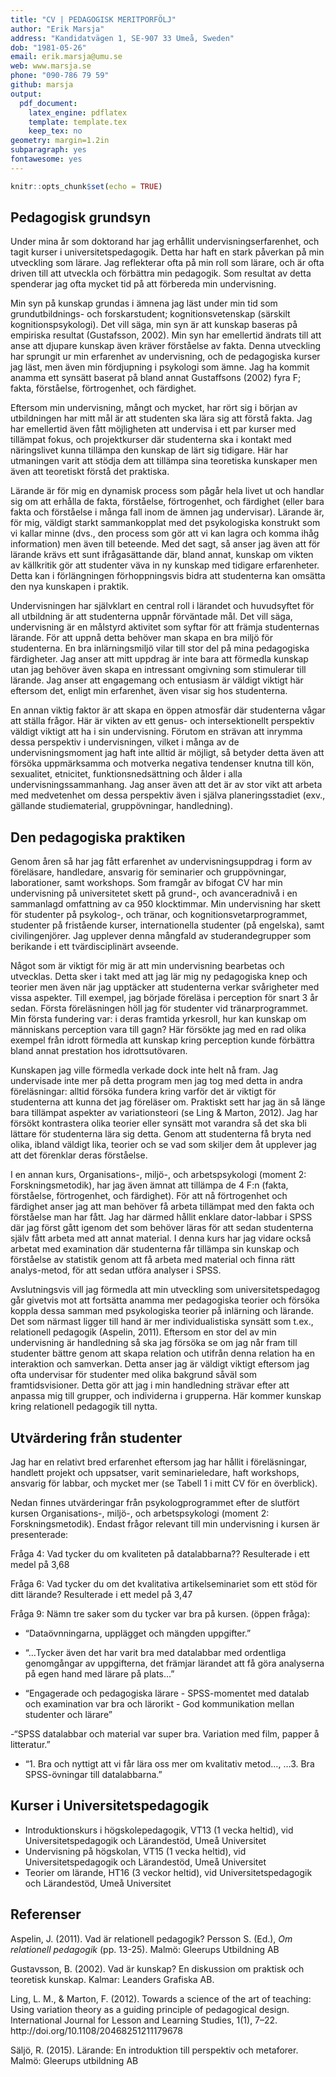 ```yaml
---
title: "CV | PEDAGOGISK MERITPORFÖLJ"
author: "Erik Marsja"
address: "Kandidatvägen 1, SE-907 33 Umeå, Sweden"
dob: "1981-05-26"
email: erik.marsja@umu.se
web: www.marsja.se
phone: "090-786 79 59"
github: marsja
output:
  pdf_document:
    latex_engine: pdflatex
    template: template.tex
    keep_tex: no
geometry: margin=1.2in
subparagraph: yes
fontawesome: yes
---
```


```r
knitr::opts_chunk$set(echo = TRUE)
```

## Pedagogisk grundsyn

Under mina år som doktorand har jag erhållit undervisningserfarenhet, och tagit kurser i universitetspedagogik. Detta har haft en stark påverkan på min utveckling som lärare. Jag reflekterar ofta på min roll som lärare, och är ofta driven till att utveckla och förbättra min pedagogik. Som resultat av detta spenderar jag ofta mycket tid på att förbereda min undervisning. 


Min syn på kunskap grundas i ämnena jag läst under min tid som grundutbildnings- och forskarstudent; kognitionsvetenskap (särskilt kognitionspsykologi). Det vill säga, min syn är att kunskap baseras på empiriska resultat (Gustafsson, 2002). Min syn har emellertid ändrats till att anse att djupare kunskap även kräver förståelse av fakta. Denna utveckling har sprungit ur min erfarenhet av undervisning, och de pedagogiska kurser jag läst, men även min fördjupning i psykologi som ämne. Jag ha kommit anamma ett synsätt baserat på bland annat Gustaffsons (2002) fyra F; fakta, förståelse, förtrogenhet, och färdighet. 

Eftersom min undervisning, mångt och mycket, har rört sig i början av utbildningen har mitt mål är att studenten ska lära sig att förstå fakta. Jag har emellertid även fått möjligheten att undervisa i ett par kurser med tillämpat fokus, och projektkurser där studenterna ska i kontakt med näringslivet kunna tillämpa den kunskap de lärt sig tidigare. Här har utmaningen varit att stödja dem att tillämpa sina teoretiska kunskaper men även att teoretiskt förstå det praktiska. 


Lärande är för mig en dynamisk process som pågår hela livet ut och handlar sig om att erhålla de fakta, förståelse, förtrogenhet, och färdighet (eller bara fakta och förståelse i många fall inom de ämnen jag undervisar). Lärande är, för mig, väldigt starkt sammankopplat med det psykologiska konstrukt som vi kallar minne (dvs., den process som gör att vi kan lagra och komma ihåg information) men även till beteende.  Med det sagt, så anser jag även att för lärande krävs ett sunt ifrågasättande där, bland annat, kunskap om vikten av källkritik gör att studenter väva in ny kunskap med tidigare erfarenheter. Detta kan i förlängningen förhoppningsvis bidra att studenterna kan omsätta den nya kunskapen i praktik.

Undervisningen har självklart en central roll i lärandet och huvudsyftet för all utbildning är att studenterna uppnår förväntade mål. Det vill säga, undervisning är en målstyrd aktivitet som syftar för att främja studenternas lärande. För att uppnå detta behöver man skapa en bra miljö för studenterna. En bra inlärningsmiljö vilar till stor del på mina pedagogiska färdigheter. Jag anser att mitt uppdrag är inte bara att förmedla kunskap utan jag behöver även skapa en intressant omgivning som stimulerar till lärande. Jag anser att engagemang och entusiasm är väldigt viktigt här eftersom det, enligt min erfarenhet, även visar sig hos studenterna. 

En annan viktig faktor är att skapa en öppen atmosfär där studenterna vågar att ställa frågor. Här är vikten av ett genus- och intersektionellt perspektiv väldigt viktigt att ha i sin undervisning. Förutom en strävan att inrymma dessa perspektiv i undervisningen, vilket i många av de undervisningsmoment jag haft inte alltid är möjligt, så betyder detta även att försöka uppmärksamma och motverka negativa tendenser knutna till kön, sexualitet, etnicitet, funktionsnedsättning och ålder i alla undervisningssammanhang. Jag anser även att det är av stor vikt att arbeta med medvetenhet om dessa perspektiv även i själva planeringsstadiet (exv., gällande studiematerial, gruppövningar, handledning).

## Den pedagogiska praktiken

Genom åren så har jag fått erfarenhet av undervisningsuppdrag i form av föreläsare, handledare, ansvarig för seminarier och gruppövningar, laborationer, samt workshops. Som framgår av bifogat CV har min undervisning på universitetet skett på grund-, och avanceradnivå i en sammanlagd omfattning av ca 950 klocktimmar. Min undervisning har skett för studenter på psykolog-, och tränar, och kognitionsvetarprogrammet, studenter på fristående kurser, internationella studenter (på engelska), samt civilingenjörer. Jag upplever denna mångfald av studerandegrupper som berikande i ett tvärdisciplinärt avseende.

Något som är viktigt för mig är att min undervisning bearbetas och utvecklas. Detta sker i takt med att jag lär mig ny pedagogiska knep och teorier men även när jag upptäcker att studenterna verkar svårigheter med vissa aspekter. Till exempel, jag började föreläsa i perception för snart 3 år sedan. Första föreläsningen höll jag för studenter vid tränarprogrammet. Min första fundering var: i deras framtida yrkesroll, hur kan kunskap om människans perception vara till gagn? Här försökte jag med en rad olika exempel från idrott förmedla att kunskap kring perception kunde förbättra bland annat prestation hos idrottsutövaren. 

Kunskapen jag ville förmedla verkade dock inte helt nå fram. Jag undervisade inte mer på detta program men jag tog med detta in andra föreläsningar: alltid försöka fundera kring varför det är viktigt för studenterna att kunna det jag föreläser om. 
Praktiskt sett har jag än så länge bara tillämpat aspekter av variationsteori (se Ling & Marton, 2012). Jag har försökt kontrastera olika teorier eller synsätt mot varandra så det ska bli lättare för studenterna lära sig detta. Genom att studenterna få bryta ned olika, ibland väldigt lika, teorier och se vad som skiljer dem åt upplever jag att det förenklar deras förståelse.

I en annan kurs, Organisations-, miljö-, och arbetspsykologi (moment 2: Forskningsmetodik), har jag även ämnat att tillämpa de 4 F:n (fakta, förståelse, förtrogenhet, och färdighet). För att nå förtrogenhet och färdighet anser jag att man behöver få arbeta tillämpat med den fakta och förståelse man har fått. Jag har därmed hållit enklare dator-labbar i SPSS där jag först gått igenom det som behöver läras för att sedan studenterna själv fått arbeta med att annat material. I denna kurs har jag vidare också arbetat med examination där studenterna får tillämpa sin kunskap och förståelse av statistik genom att få arbeta med material och finna rätt analys-metod, för att sedan utföra analyser i SPSS. 

Avslutningsvis vill jag förmedla att min utveckling som universitetspedagog går givetvis mot att fortsätta anamma mer pedagogiska teorier och försöka koppla dessa samman med psykologiska teorier på inlärning och lärande. Det som närmast ligger till hand är mer individualistiska synsätt som t.ex., relationell pedagogik (Aspelin, 2011). Eftersom en stor del av min undervisning är handledning så ska jag försöka se om jag når fram till studenter bättre genom att skapa relation och utifrån denna relation ha en interaktion och samverkan. Detta anser jag är väldigt viktigt eftersom jag ofta undervisar för studenter med olika bakgrund såväl som framtidsvisioner. Detta gör att jag i min handledning strävar efter att anpassa mig till grupper, och individerna i grupperna. Här kommer kunskap kring relationell pedagogik till nytta.



## Utvärdering från studenter

Jag har en relativt bred erfarenhet eftersom jag har hållit i föreläsningar, handlett projekt och uppsatser, varit seminarieledare, haft workshops, ansvarig för labbar, och mycket mer (se Tabell 1 i mitt CV för en överblick).

Nedan finnes utvärderingar från psykologprogrammet efter de slutfört kursen Organisations-, miljö-, och arbetspsykologi (moment 2: Forskningsmetodik). Endast frågor relevant till min undervisning i kursen är presenterade:

Fråga 4: Vad tycker du om kvaliteten på datalabbarna?? Resulterade i ett medel på 3,68

Fråga 6: Vad tycker du om det kvalitativa artikelseminariet som ett stöd för ditt lärande? Resulterade i ett medel på 3,47

Fråga 9: Nämn tre saker som du tycker var bra på kursen. (öppen fråga):

  - "Dataövnningarna, upplägget och mängden uppgifter."
  
  - "...Tycker även det har varit bra med datalabbar med ordentliga genomgångar av uppgifterna, det främjar lärandet att få göra analyserna på egen hand med lärare på plats..."
  
  - "Engagerade och pedagogiska lärare - SPSS-momentet med datalab och examination var bra och lärorikt - God kommunikation mellan studenter och lärare"
  
  -"SPSS datalabbar och material var super bra. Variation med film,
  papper å litteratur."
  
  - "1. Bra och nyttigt att vi får lära oss mer om kvalitativ metod...,  ...3. Bra SPSS-övningar till datalabbarna."
  
## Kurser i Universitetspedagogik

 - Introduktionskurs i högskolepedagogik, VT13 (1 vecka heltid), vid Universitetspedagogik och Lärandestöd, Umeå Universitet
 - Undervisning på högskolan, VT15 (1 vecka heltid), vid Universitetspedagogik och Lärandestöd, Umeå Universitet
 - Teorier om lärande, HT16 (3 veckor heltid), vid Universitetspedagogik och Lärandestöd, Umeå Universitet
 
 
## Referenser

Aspelin, J. (2011). Vad är relationell pedagogik? Persson S. (Ed.), *Om relationell pedagogik* (pp. 13-25). Malmö: Gleerups Utbildning AB

Gustavsson, B. (2002). Vad är kunskap? En diskussion om praktisk och teoretisk kunskap. Kalmar: Leanders Grafiska AB.

Ling, L. M., & Marton, F. (2012). Towards a science of the art of teaching: Using variation theory as a guiding principle of pedagogical design. International Journal for Lesson and Learning Studies, 1(1), 7–22. http://doi.org/10.1108/20468251211179678

Säljö, R. (2015). Lärande: En introduktion till perspektiv och metaforer. Malmö: Gleerups
utbildning AB
